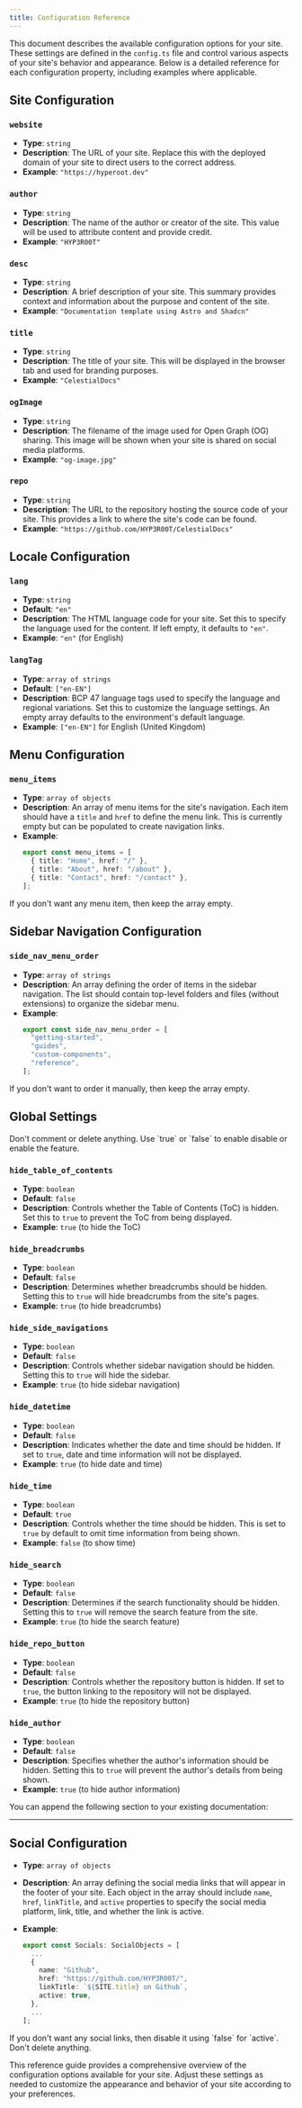 ```yaml
---
title: Configuration Reference
---
```


This document describes the available configuration options for your site. These settings are defined in the `config.ts` file and control various aspects of your site's behavior and appearance. Below is a detailed reference for each configuration property, including examples where applicable.

## Site Configuration

### `website`

- **Type**: `string`
- **Description**: The URL of your site. Replace this with the deployed domain of your site to direct users to the correct address.
- **Example**: `"https://hyperoot.dev"`

### `author`

- **Type**: `string`
- **Description**: The name of the author or creator of the site. This value will be used to attribute content and provide credit.
- **Example**: `"HYP3R00T"`

### `desc`

- **Type**: `string`
- **Description**: A brief description of your site. This summary provides context and information about the purpose and content of the site.
- **Example**: `"Documentation template using Astro and Shadcn"`

### `title`

- **Type**: `string`
- **Description**: The title of your site. This will be displayed in the browser tab and used for branding purposes.
- **Example**: `"CelestialDocs"`

### `ogImage`

- **Type**: `string`
- **Description**: The filename of the image used for Open Graph (OG) sharing. This image will be shown when your site is shared on social media platforms.
- **Example**: `"og-image.jpg"`

### `repo`

- **Type**: `string`
- **Description**: The URL to the repository hosting the source code of your site. This provides a link to where the site's code can be found.
- **Example**: `"https://github.com/HYP3R00T/CelestialDocs"`

## Locale Configuration

### `lang`

- **Type**: `string`
- **Default**: `"en"`
- **Description**: The HTML language code for your site. Set this to specify the language used for the content. If left empty, it defaults to `"en"`.
- **Example**: `"en"` (for English)

### `langTag`

- **Type**: `array of strings`
- **Default**: `["en-EN"]`
- **Description**: BCP 47 language tags used to specify the language and regional variations. Set this to customize the language settings. An empty array defaults to the environment's default language.
- **Example**: `["en-EN"]` for English (United Kingdom)

## Menu Configuration

### `menu_items`

- **Type**: `array of objects`
- **Description**: An array of menu items for the site's navigation. Each item should have a `title` and `href` to define the menu link. This is currently empty but can be populated to create navigation links.
- **Example**:
  ```ts
  export const menu_items = [
    { title: "Home", href: "/" },
    { title: "About", href: "/about" },
    { title: "Contact", href: "/contact" },
  ];
  ```
<Alert variant="danger">
If you don't want any menu item, then keep the array empty.
</Alert>

## Sidebar Navigation Configuration

### `side_nav_menu_order`

- **Type**: `array of strings`
- **Description**: An array defining the order of items in the sidebar navigation. The list should contain top-level folders and files (without extensions) to organize the sidebar menu.
- **Example**:
  ```ts
  export const side_nav_menu_order = [
    "getting-started",
    "guides",
    "custom-components",
    "reference",
  ];
  ```
<Alert variant="danger">
If you don't want to order it manually, then keep the array empty.
</Alert>

## Global Settings

<Alert variant="danger">
Don't comment or delete anything. Use `true` or `false` to enable disable or enable the feature.
</Alert>

### `hide_table_of_contents`

- **Type**: `boolean`
- **Default**: `false`
- **Description**: Controls whether the Table of Contents (ToC) is hidden. Set this to `true` to prevent the ToC from being displayed.
- **Example**: `true` (to hide the ToC)

### `hide_breadcrumbs`

- **Type**: `boolean`
- **Default**: `false`
- **Description**: Determines whether breadcrumbs should be hidden. Setting this to `true` will hide breadcrumbs from the site's pages.
- **Example**: `true` (to hide breadcrumbs)

### `hide_side_navigations`

- **Type**: `boolean`
- **Default**: `false`
- **Description**: Controls whether sidebar navigation should be hidden. Setting this to `true` will hide the sidebar.
- **Example**: `true` (to hide sidebar navigation)

### `hide_datetime`

- **Type**: `boolean`
- **Default**: `false`
- **Description**: Indicates whether the date and time should be hidden. If set to `true`, date and time information will not be displayed.
- **Example**: `true` (to hide date and time)

### `hide_time`

- **Type**: `boolean`
- **Default**: `true`
- **Description**: Controls whether the time should be hidden. This is set to `true` by default to omit time information from being shown.
- **Example**: `false` (to show time)

### `hide_search`

- **Type**: `boolean`
- **Default**: `false`
- **Description**: Determines if the search functionality should be hidden. Setting this to `true` will remove the search feature from the site.
- **Example**: `true` (to hide the search feature)

### `hide_repo_button`

- **Type**: `boolean`
- **Default**: `false`
- **Description**: Controls whether the repository button is hidden. If set to `true`, the button linking to the repository will not be displayed.
- **Example**: `true` (to hide the repository button)

### `hide_author`

- **Type**: `boolean`
- **Default**: `false`
- **Description**: Specifies whether the author's information should be hidden. Setting this to `true` will prevent the author's details from being shown.
- **Example**: `true` (to hide author information)

You can append the following section to your existing documentation:

---

## Social Configuration

- **Type**: `array of objects`
- **Description**: An array defining the social media links that will appear in the footer of your site. Each object in the array should include `name`, `href`, `linkTitle`, and `active` properties to specify the social media platform, link, title, and whether the link is active.
- **Example**:

  ```ts
  export const Socials: SocialObjects = [
    ...
    {
      name: "Github",
      href: "https://github.com/HYP3R00T/",
      linkTitle: `${SITE.title} on Github`,
      active: true,
    },
    ...
  ];
  ```

<Alert variant="danger">
If you don't want any social links, then disable it using `false` for `active`. Don't delete anything.
</Alert>

This reference guide provides a comprehensive overview of the configuration options available for your site. Adjust these settings as needed to customize the appearance and behavior of your site according to your preferences.